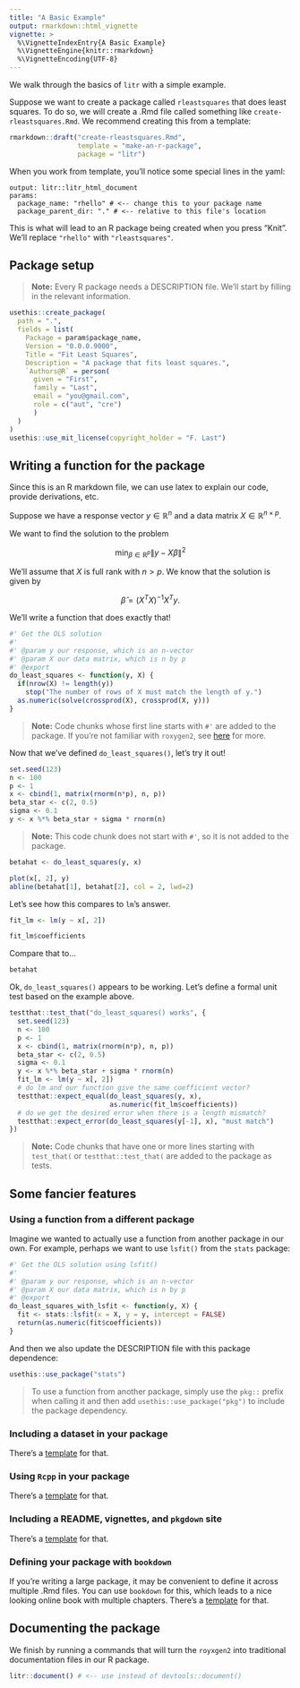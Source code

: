 ```yaml
---
title: "A Basic Example"
output: rmarkdown::html_vignette
vignette: >
  %\VignetteIndexEntry{A Basic Example}
  %\VignetteEngine{knitr::rmarkdown}
  %\VignetteEncoding{UTF-8}
---
```


\newcommand{\real}{\mathbb R}

We walk through the basics of `litr` with a simple example.

Suppose we want to create a package called `rleastsquares` that does least squares.  To do so, we will create a .Rmd file called something like `create-rleastsquares.Rmd`.  We recommend creating this from a template: 

```r
rmarkdown::draft("create-rleastsquares.Rmd",
                 template = "make-an-r-package",
                 package = "litr")
```

When you work from template, you'll notice some special lines in the yaml:

```
output: litr::litr_html_document
params:
  package_name: "rhello" # <-- change this to your package name
  package_parent_dir: "." # <-- relative to this file's location
```

This is what will lead to an R package being created when you press "Knit".  We'll replace `"rhello"` with  `"rleastsquares"`.

## Package setup

> **Note:** Every R package needs a DESCRIPTION file.  We'll start by filling in the relevant information.

```r
usethis::create_package(
  path = ".",
  fields = list(
    Package = param$package_name,
    Version = "0.0.0.9000",
    Title = "Fit Least Squares",
    Description = "A package that fits least squares.",
    `Authors@R` = person(
      given = "First",
      family = "Last",
      email = "you@gmail.com",
      role = c("aut", "cre")
      )
  )
)
usethis::use_mit_license(copyright_holder = "F. Last")
```

## Writing a function for the package

Since this is an R markdown file, we can use latex to explain our code, provide derivations, etc.

Suppose we have a response vector $y\in\real^n$ and a data matrix $X\in\real^{n\times p}$.

We want to find the solution to the problem

$$
\min_{\beta\in\real^p}\|y-X\beta\|^2
$$

We'll assume that $X$ is full rank with $n > p$.  We know that the solution is given by

$$
\hat\beta=(X^TX)^{-1}X^Ty.
$$

We'll write a function that does exactly that!

```r
#' Get the OLS solution
#' 
#' @param y our response, which is an n-vector
#' @param X our data matrix, which is n by p
#' @export
do_least_squares <- function(y, X) {
  if(nrow(X) != length(y))
    stop("The number of rows of X must match the length of y.")
  as.numeric(solve(crossprod(X), crossprod(X, y)))
}
```

> **Note:** Code chunks whose first line starts with `#'` are added to the package.  If you're not familiar with `roxygen2`, see [here](https://roxygen2.r-lib.org/) for more.

Now that we've defined `do_least_squares()`, let's try it out!

```r
set.seed(123)
n <- 100
p <- 1
x <- cbind(1, matrix(rnorm(n*p), n, p))
beta_star <- c(2, 0.5)
sigma <- 0.1
y <- x %*% beta_star + sigma * rnorm(n)
```

> **Note:** This code chunk does not start with `#'`, so it is not added to the package.

```r
betahat <- do_least_squares(y, x)
```

```r
plot(x[, 2], y)
abline(betahat[1], betahat[2], col = 2, lwd=2)
```

Let's see how this compares to `lm`'s answer.


```r
fit_lm <- lm(y ~ x[, 2])
```

```r
fit_lm$coefficients
```

Compare that to... 

```r
betahat
```

Ok, `do_least_squares()` appears to be working.  Let's define a formal unit test based on the example above.

```r
testthat::test_that("do_least_squares() works", {
  set.seed(123)
  n <- 100
  p <- 1
  x <- cbind(1, matrix(rnorm(n*p), n, p))
  beta_star <- c(2, 0.5)
  sigma <- 0.1
  y <- x %*% beta_star + sigma * rnorm(n)
  fit_lm <- lm(y ~ x[, 2])
  # do lm and our function give the same coefficient vector?
  testthat::expect_equal(do_least_squares(y, x),
                         as.numeric(fit_lm$coefficients))
  # do we get the desired error when there is a length mismatch?
  testthat::expect_error(do_least_squares(y[-1], x), "must match")
})
```

> **Note:** Code chunks that have one or more lines starting with `test_that(` or `testthat::test_that(` are added to the package as tests.

## Some fancier features

### Using a function from a different package

Imagine we wanted to actually use a function from another package in our own.  For example, perhaps we want to use `lsfit()` from the `stats` package:

```r
#' Get the OLS solution using lsfit()
#' 
#' @param y our response, which is an n-vector
#' @param X our data matrix, which is n by p
#' @export
do_least_squares_with_lsfit <- function(y, X) {
  fit <- stats::lsfit(x = X, y = y, intercept = FALSE)
  return(as.numeric(fit$coefficients))
}
```

And then we also update the DESCRIPTION file with this package dependence:

```r
usethis::use_package("stats")
```

> To use a function from another package, simply use the `pkg::` prefix when calling it and then add `usethis::use_package("pkg")` to include the package dependency.

### Including a dataset in your package

There's a [template](package-templates.html) for that.

### Using `Rcpp` in your package

There's a [template](package-templates.html) for that.

### Including a README, vignettes, and `pkgdown` site

There's a [template](package-templates.html) for that.

### Defining your package with `bookdown`

If you're writing a large package, it may be convenient to define it across multiple .Rmd files. You can use `bookdown` for this, which leads to a nice looking online book with multiple chapters.  There's a [template](package-templates.html) for that.

## Documenting the package

We finish by running a commands that will turn the `royxgen2` into traditional documentation files in our R package.

```r
litr::document() # <-- use instead of devtools::document()
```


